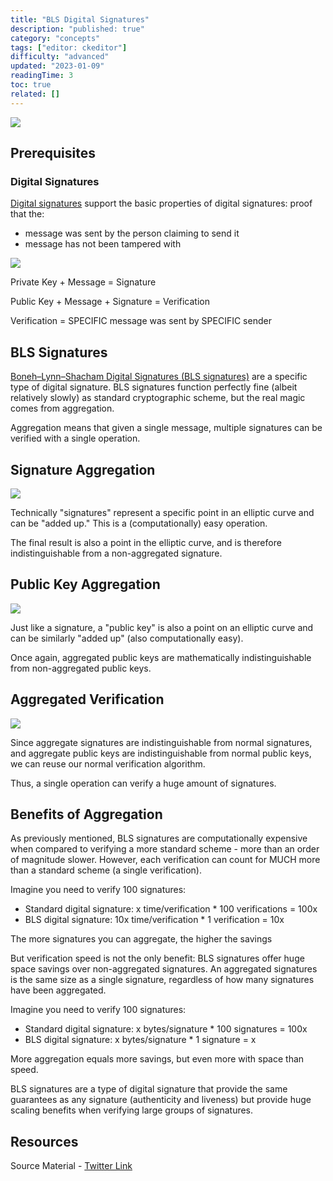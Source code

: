 ```yaml
---
title: "BLS Digital Signatures"
description: "published: true"
category: "concepts"
tags: ["editor: ckeditor"]
difficulty: "advanced"
updated: "2023-01-09"
readingTime: 3
toc: true
related: []
---
```


![](/images/bls-signatures-1.jpeg)

## Prerequisites

### Digital Signatures

[Digital signatures](/concepts/digital-signatures) support the basic properties of digital signatures: proof that the: 

*   message was sent by the person claiming to send it
*   message has not been tampered with

![](/images/bls-signatures-2.jpeg)

Private Key + Message = Signature 

Public Key + Message + Signature = Verification 

Verification = SPECIFIC message was sent by SPECIFIC sender

## BLS Signatures

[Boneh–Lynn–Shacham Digital Signatures (BLS signatures)](https://en.wikipedia.org/wiki/BLS_digital_signature) are a specific type of digital signature. BLS signatures function perfectly fine (albeit relatively slowly) as standard cryptographic scheme, but the real magic comes from aggregation. 

Aggregation means that given a single message, multiple signatures can be verified with a single operation.

## Signature Aggregation

![](/images/bls-signatures-3.jpeg)

Technically "signatures" represent a specific point in an elliptic curve and can be "added up." This is a (computationally) easy operation. 

The final result is also a point in the elliptic curve, and is therefore indistinguishable from a non-aggregated signature.

## Public Key Aggregation

![](/images/bls-signatures-4.jpeg)

Just like a signature, a "public key" is also a point on an elliptic curve and can be similarly "added up" (also computationally easy). 

Once again, aggregated public keys are mathematically indistinguishable from non-aggregated public keys.

## Aggregated Verification

![](/images/bls-signatures-5.jpeg)

Since aggregate signatures are indistinguishable from normal signatures, and aggregate public keys are indistinguishable from normal public keys, we can reuse our normal verification algorithm. 

Thus, a single operation can verify a huge amount of signatures.

## Benefits of Aggregation

As previously mentioned, BLS signatures are computationally expensive when compared to verifying a more standard scheme - more than an order of magnitude slower. However, each verification can count for MUCH more than a standard scheme (a single verification).

Imagine you need to verify 100 signatures: 

*   Standard digital signature: x time/verification \* 100 verifications = 100x 
*   BLS digital signature: 10x time/verification \* 1 verification = 10x 

The more signatures you can aggregate, the higher the savings

But verification speed is not the only benefit: BLS signatures offer huge space savings over non-aggregated signatures. An aggregated signatures is the same size as a single signature, regardless of how many signatures have been aggregated.

Imagine you need to verify 100 signatures: 

*   Standard digital signature: x bytes/signature \* 100 signatures = 100x 
*   BLS digital signature: x bytes/signature \* 1 signature = x 

More aggregation equals more savings, but even more with space than speed.

BLS signatures are a type of digital signature that provide the same guarantees as any signature (authenticity and liveness) but provide huge scaling benefits when verifying large groups of signatures.

## Resources

Source Material - [Twitter Link](https://twitter.com/logarithmicrex/status/1575279806618292226)

